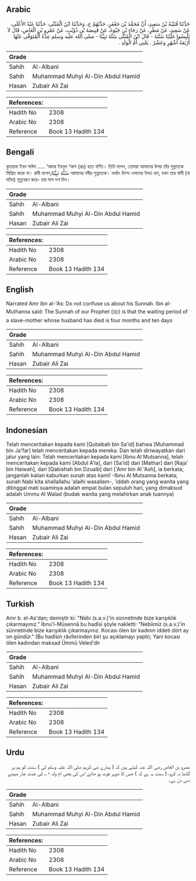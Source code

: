 ## Arabic


<div dir="rtl" lang="ar" style={{fontSize:'larger',backgroundColor:'#f8f9fa',padding:20}}>
حَدَّثَنَا قُتَيْبَةُ بْنُ سَعِيدٍ، أَنَّ مُحَمَّدَ بْنَ جَعْفَرٍ، حَدَّثَهُمْ ح، وَحَدَّثَنَا ابْنُ الْمُثَنَّى، حَدَّثَنَا عَبْدُ الأَعْلَى، عَنْ سَعِيدٍ، عَنْ مَطَرٍ، عَنْ رَجَاءِ بْنِ حَيْوَةَ، عَنْ قَبِيصَةَ بْنِ ذُؤَيْبٍ، عَنْ عَمْرِو بْنِ الْعَاصِ، قَالَ لاَ تَلْبِسُوا عَلَيْنَا سُنَّتَهُ - قَالَ ابْنُ الْمُثَنَّى سُنَّةَ نَبِيِّنَا - صلى الله عليه وسلم عِدَّةُ الْمُتَوَفَّى عَنْهَا أَرْبَعَةُ أَشْهُرٍ وَعَشْرٌ ‏.‏ يَعْنِي أُمَّ الْوَلَدِ ‏.‏
</div>
<div style={{backgroundColor:'#f8f9fa',padding:20, marginBottom: 10}}><table> <thead> <tr> <th>Grade</th> <th></th> </tr> </thead> <tbody> <tr><td>Sahih</td><td>Al-Albani</td></tr><tr><td>Sahih</td><td>Muhammad Muhyi Al-Din Abdul Hamid</td></tr><tr><td>Hasan</td><td>Zubair Ali Zai</td></tr></tbody></table><table> <thead> <tr> <th>References:</th> <th></th> </tr> </thead> <tbody><tr><td>Hadith No</td><td>2308</td></tr><tr><td>Arabic No</td><td>2308</td></tr><tr><td>Reference</td><td>Book 13 Hadith 134</td></tr></tbody></table></div>

## Bengali


<div dir="ltr" lang="bn" style={{fontSize:'larger',backgroundColor:'#f8f9fa',padding:20}}>
কুতায়বা ইবন সাঈদ ..... ‘আমর ইবনুল ‘আস (রাঃ) হতে বর্ণিত। তিনি বলেন, তোমরা আমাদের উপর তাঁর সুন্নাতকে মিশ্রিত করো না। রাবী বলেন,سُنَّةَ نَبِيِّنَا আমাদের নবীর সুন্নাতকে। অর্থাৎ উম্মে ওলাদের ইদ্দত হল, যখন তার স্বামী (বা মনিব) মৃত্যুবরণ করে- চার মাস দশ দিন।
</div>
<div style={{backgroundColor:'#f8f9fa',padding:20, marginBottom: 10}}><table> <thead> <tr> <th>Grade</th> <th></th> </tr> </thead> <tbody> <tr><td>Sahih</td><td>Al-Albani</td></tr><tr><td>Sahih</td><td>Muhammad Muhyi Al-Din Abdul Hamid</td></tr><tr><td>Hasan</td><td>Zubair Ali Zai</td></tr></tbody></table><table> <thead> <tr> <th>References:</th> <th></th> </tr> </thead> <tbody><tr><td>Hadith No</td><td>2308</td></tr><tr><td>Arabic No</td><td>2308</td></tr><tr><td>Reference</td><td>Book 13 Hadith 134</td></tr></tbody></table></div>

## English


<div dir="ltr" lang="en" style={{fontSize:'larger',backgroundColor:'#f8f9fa',padding:20}}>
Narrated Amr ibn al-'As: Do not confuse us about his Sunnah. Ibn al-Muthanna said: The Sunnah of our Prophet (ﷺ) is that the waiting period of a slave-mother whose husband has died is four months and ten days
</div>
<div style={{backgroundColor:'#f8f9fa',padding:20, marginBottom: 10}}><table> <thead> <tr> <th>Grade</th> <th></th> </tr> </thead> <tbody> <tr><td>Sahih</td><td>Al-Albani</td></tr><tr><td>Sahih</td><td>Muhammad Muhyi Al-Din Abdul Hamid</td></tr><tr><td>Hasan</td><td>Zubair Ali Zai</td></tr></tbody></table><table> <thead> <tr> <th>References:</th> <th></th> </tr> </thead> <tbody><tr><td>Hadith No</td><td>2308</td></tr><tr><td>Arabic No</td><td>2308</td></tr><tr><td>Reference</td><td>Book 13 Hadith 134</td></tr></tbody></table></div>

## Indonesian


<div dir="ltr" lang="id" style={{fontSize:'larger',backgroundColor:'#f8f9fa',padding:20}}>
Telah menceritakan kepada kami [Qutaibah bin Sa'id] bahwa [Muhammad bin Ja'far] telah menceritakan kepada mereka. Dan telah diriwayatkan dari jalur yang lain: Telah menceritakan kepada kami [Ibnu Al Mutsanna], telah menceritakan kepada kami [Abdul A'la], dari [Sa'id] dari [Mathar] dari [Raja' bin Haiwah], dari [Qabishah bin Dzuaib] dari ['Amr bin Al 'Ash], ia berkata; janganlah kalian kaburkan sunah atas kami! -Ibnu Al Mutsanna berkata; sunah Nabi kita shallallahu 'alaihi wasallam-, 'iddah orang yang wanita yang ditinggal mati suaminya adalah empat bulan sepuluh hari, yang dimaksud adalah Ummu Al Walad (budak wanita yang melahirkan anak tuannya)
</div>
<div style={{backgroundColor:'#f8f9fa',padding:20, marginBottom: 10}}><table> <thead> <tr> <th>Grade</th> <th></th> </tr> </thead> <tbody> <tr><td>Sahih</td><td>Al-Albani</td></tr><tr><td>Sahih</td><td>Muhammad Muhyi Al-Din Abdul Hamid</td></tr><tr><td>Hasan</td><td>Zubair Ali Zai</td></tr></tbody></table><table> <thead> <tr> <th>References:</th> <th></th> </tr> </thead> <tbody><tr><td>Hadith No</td><td>2308</td></tr><tr><td>Arabic No</td><td>2308</td></tr><tr><td>Reference</td><td>Book 13 Hadith 134</td></tr></tbody></table></div>

## Turkish


<div dir="ltr" lang="tr" style={{fontSize:'larger',backgroundColor:'#f8f9fa',padding:20}}>
Amr b. el-As'dan; demiştir ki: "Nebi (s.a.v.)'in sünnetinde bize karışıklık çıkarmayınız." İbnu'l-Müsennâ bu hadîsi şöyle nakletti: "Nebiimiz (s.a.v.)'in sünnetinde bize karışıklık çıkarmayınız. Kocası ölen bir kadının iddeti dört ay on gündür." (Bu hadîsin râvîlerinden biri şu açıklamayı yaptı); Yani kocası ölen kadından maksad Ümmü Veled'dir
</div>
<div style={{backgroundColor:'#f8f9fa',padding:20, marginBottom: 10}}><table> <thead> <tr> <th>Grade</th> <th></th> </tr> </thead> <tbody> <tr><td>Sahih</td><td>Al-Albani</td></tr><tr><td>Sahih</td><td>Muhammad Muhyi Al-Din Abdul Hamid</td></tr><tr><td>Hasan</td><td>Zubair Ali Zai</td></tr></tbody></table><table> <thead> <tr> <th>References:</th> <th></th> </tr> </thead> <tbody><tr><td>Hadith No</td><td>2308</td></tr><tr><td>Arabic No</td><td>2308</td></tr><tr><td>Reference</td><td>Book 13 Hadith 134</td></tr></tbody></table></div>

## Urdu


<div dir="rtl" lang="ur" style={{fontSize:'larger',backgroundColor:'#f8f9fa',padding:20}}>
عمرو بن العاص رضی اللہ عنہ کہتے ہیں کہ ( ہمارے نبی کریم صلی اللہ علیہ وسلم کی ) سنت کو ہم پر گڈمڈ نہ کرو، ( سنت یہ ہے کہ ) جس کا شوہر فوت ہو جائے اس کی یعنی ام ولد ۱؎ کی عدت چار مہینے دس دن ہے۔
</div>
<div style={{backgroundColor:'#f8f9fa',padding:20, marginBottom: 10}}><table> <thead> <tr> <th>Grade</th> <th></th> </tr> </thead> <tbody> <tr><td>Sahih</td><td>Al-Albani</td></tr><tr><td>Sahih</td><td>Muhammad Muhyi Al-Din Abdul Hamid</td></tr><tr><td>Hasan</td><td>Zubair Ali Zai</td></tr></tbody></table><table> <thead> <tr> <th>References:</th> <th></th> </tr> </thead> <tbody><tr><td>Hadith No</td><td>2308</td></tr><tr><td>Arabic No</td><td>2308</td></tr><tr><td>Reference</td><td>Book 13 Hadith 134</td></tr></tbody></table></div>